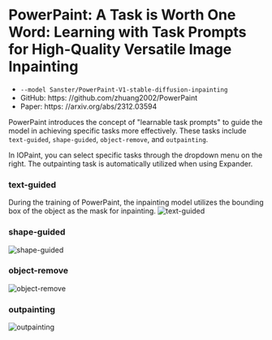 # PowerPaint: A Task is Worth One Word: Learning with Task Prompts for High-Quality Versatile Image Inpainting

- `--model Sanster/PowerPaint-V1-stable-diffusion-inpainting`
- GitHub: https: //github.com/zhuang2002/PowerPaint
- Paper: https: //arxiv.org/abs/2312.03594

PowerPaint introduces the concept of "learnable task prompts" to guide the model in achieving specific tasks more effectively. 
These tasks include `text-guided`, `shape-guided`, `object-remove`, and `outpainting`.

In IOPaint, you can select specific tasks through the dropdown menu on the right. 
The outpainting task is automatically utilized when using Expander.

### text-guided
During the training of PowerPaint, the inpainting model utilizes the bounding box of the object as the mask for inpainting.
![text-guided](../../../public/powerpaint_text-guided.png)

### shape-guided
![shape-guided](../../../public/powerpaint_shape-guided.png)

### object-remove
![object-remove](../../../public/powerpaint_object-remove.png)

### outpainting
![outpainting](../../../public/powerpaint_outpainting.png)

